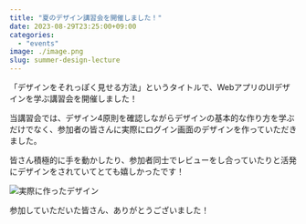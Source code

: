 ```yaml
---
title: "夏のデザイン講習会を開催しました！"
date: 2023-08-29T23:25:00+09:00
categories:
  - "events"
image: ./image.png
slug: summer-design-lecture
---
```


「デザインをそれっぽく見せる方法」というタイトルで、WebアプリのUIデザインを学ぶ講習会を開催しました！

当講習会では、デザイン4原則を確認しながらデザインの基本的な作り方を学ぶだけでなく、参加者の皆さんに実際にログイン画面のデザインを作っていただきました。

皆さん積極的に手を動かしたり、参加者同士でレビューをし合っていたりと活発にデザインをされていてとても嬉しかったです！

![実際に作ったデザイン](./image2.png)

参加していただいた皆さん、ありがとうございました！